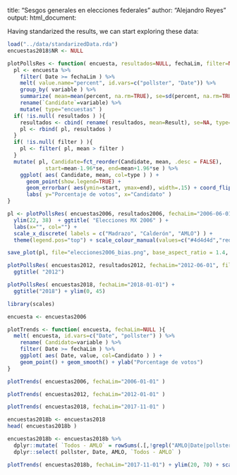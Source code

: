 title: "Sesgos generales en elecciones federales"
author: "Alejandro Reyes"
output:
  html_document:

Having standarized the results, we can start exploring these data:

```r

load("../data/standarizedData.rda")
encuestas2018$NR <- NULL

plotPollsRes <- function( encuesta, resultados=NULL, fechaLim, filter=NULL ){
  pl <- encuesta %>% 
    filter( Date >= fechaLim ) %>%
    melt( value.name="percent", id.vars=c("pollster", "Date")) %>% 
    group_by( variable ) %>%
    summarize( mean=mean(percent, na.rm=TRUE), se=sd(percent, na.rm=TRUE)/sqrt(n()) ) %>%
    rename(`Candidate`=variable) %>% 
    mutate( type="encuestas" )
  if( !is.null( resultados ) ){
    resultados <- cbind( rename( resultados, mean=Result), se=NA, type="resultado")
    pl <- rbind( pl, resultados )
  }
  if( !is.null( filter ) ){
    pl <- filter( pl, mean > filter )
  }
  mutate( pl, Candidate=fct_reorder(Candidate, mean, .desc = FALSE), 
            start=mean-1.96*se, end=mean+1.96*se ) %>%
    ggplot( aes( Candidate, mean, col=type ) ) +
      geom_point(show.legend=TRUE) +
      geom_errorbar( aes(ymin=start, ymax=end), width=.15) + coord_flip() +
      labs( y="Porcentaje de votos", x="Candidato" )
}

pl <- plotPollsRes( encuestas2006, resultados2006, fechaLim="2006-06-01", filter=10) +
  ylim(22, 38)  + ggtitle( "Elecciones MX 2006" ) + 
  labs(x="", col="") + 
  scale_x_discrete( labels = c("Madrazo", "Calderón", "AMLO") ) +
  theme(legend.pos="top") + scale_colour_manual(values=c("#4d4d4d","red"))

save_plot(pl, file="elecciones2006_bias.png", base_aspect_ratio = 1.4, base_height=2.8)

plotPollsRes( encuestas2012, resultados2012, fechaLim="2012-06-01", filter=10 ) +
  ggtitle( "2012") 

plotPollsRes( encuestas2018, fechaLim="2018-01-01") + 
  ggtitle("2018") + ylim(0, 45)

```


```r

library(scales)

encuesta <- encuestas2006

plotTrends <- function( encuesta, fechaLim=NULL ){
  melt( encuesta, id.vars=c("Date", "pollster") ) %>%
    rename( Candidato=variable ) %>%
    filter( Date >= fechaLim ) %>%
    ggplot( aes( Date, value, col=Candidato ) ) +
    geom_point() + geom_smooth() + ylab("Porcentage de votos")
}

plotTrends( encuestas2006, fechaLim="2006-01-01" )

plotTrends( encuestas2012, fechaLim="2012-01-01" )

plotTrends( encuestas2018, fechaLim="2017-11-01" ) 

encuestas2018b <- encuestas2018
head( encuestas2018b )

encuestas2018b <- encuestas2018b %>%
  dplyr::mutate( `Todos - AMLO` = rowSums(.[,!grepl("AMLO|Date|pollster", colnames(.))], na.rm=TRUE)) %>%
  dplyr::select( pollster, Date, AMLO, `Todos - AMLO` )

plotTrends( encuestas2018b, fechaLim="2017-11-01") + ylim(20, 70) + scale_x_date(date_breaks = "4 week", date_labels = "%b %d") + theme( axis.text.x=element_text(angle=25, hjust=1) )

```
